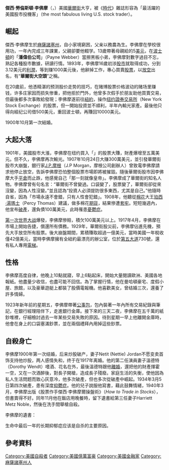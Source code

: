 {{noteTA
|T=zh-hant:傑西·李佛摩;zh-hans:杰西·利弗莫尔;
|1=zh-hant:李佛摩;zh-hans:利弗莫尔;
}}
{{Infobox person
| name        = 傑西·李佛摩
| birth_date  = {{birth date|1877|7|26}}
| birth_place = {{USA}} [[馬薩諸塞州|馬薩諸塞州]][[什魯斯伯里|什魯斯伯里]]
| death_date  = {{death date and age|1940|11|28|1877|7|26}}
| death_place = {{USA}} [[紐約州|紐約州]][[紐約|紐約]][[曼哈頓|曼哈頓]]
| death_cause = 自殺
| other_names = Boy Plunger<br>The Great Bear of Wall Street
| occupation  = Speculator
| spouse      = {{marriage|奈蒂·喬丹|1900|1917|end=divorced}}<br>{{marriage|Dorothea "Dorothy" Wendt|1918|1932|end=divorced}}<br>{{marriage|哈里特·梅茨·諾布爾|1933|1940}}
| children    = 保羅·李佛摩<br>小傑西·李佛摩
| notable_works = 《股票作手傑西·李佛摩爾操盤術》
}}
'''傑西·勞倫斯頓·李佛摩'''（{{lang-en|'''Jesse Lauriston Livermore'''}}，{{bd|1877年|7月26日|1940年|11月28日|catIdx=L}}）美國[[華爾街|華爾街]]大亨，被《[[時代_(雜誌)|時代]]》雜誌形容為「最活躍的美國股市投機客」（the most fabulous living U.S. stock trader）。

==崛起==
傑西·李佛摩生於[[麻薩諸塞州|麻薩諸塞州]]，自小家境窮困，父亲以務農為生。李佛摩在學校很用功，一年內完成三年課業，父親卻要他輟学。13歲帶著母親給的5[[美元|美元]]，在[[波士頓|波士頓]]的「'''潘偉伯公司'''」（Payne Webber）當擦黑板小弟，李佛摩對數字過目不忘，熟記各種股市數據，研讀行情。1893年，李佛摩16歲初涉[[股市|股市]]就取得成功，分到3.12美元的[[利潤|利潤]]，等到赚1000美元後，他辭掉工作，專心買賣[[股票|股票]]，以[[放空|放空]]出名，有“'''華爾街大空頭'''”之稱。

在20歲前，他憑精湛的预测股价走势的技巧，在赌博股票价格波动的赌场里赚钱，许多庄家因而损失惨重，把他拒於門外，他曾多次假手於朋友助他買賣交易，但最後都多次事敗給發現；李佛摩遂前往[[紐約|紐約]]，操作[[纽约證券交易所|纽约證券交易所]]（New York Stock Exchange）的股票，但一開始投資並不順利，半年內輸光家產。最後他只得向經纪公司借500美元，重回波士頓，再賺回10000美元。

1900年10月第一次結婚。

==大起大落==
1901年，美國股市大漲，李佛摩在纽约買入「{{link-en|北太平洋公司|Northern Pacific Railway}}」的股票大賺，財產爆增至五萬美元。但不久，李佛摩再次輸光。1907年10月24日大赚300萬美元，並引發華爾街股市大崩盤，銀行家[[约翰·皮尔庞特·摩根|J.P.摩根]]（J.P Morgan，摩根公司創辦人）曾致電李佛摩請求他停止放空，告訴李佛摩恐怕整個股票市場即將被摧毀。隨後華爾街股市因李佛摩大手[[平倉|平倉]]而止跌，他感覺自己「那一刻就像皇帝」。李佛摩成了華爾街的知名人物。李佛摩曾有句名言：“華爾街不曾變過。口袋變了，股票變了，華爾街卻從來沒變，因為人性沒變。”並且認為“投資人必須提防很多東西，尤其是自己。”他隨時自省，因為「市場永遠不會錯，只有人性會犯錯」。1908年，他聽從[[棉花|棉花]]大王[[珀西·湯瑪士|珀西·湯瑪士]]（Percy Thomas）建議，做多棉花[[期貨|期貨]]，結果慘遭[[套牢|套牢]]。短短幾週內，他宣布[[破產|破產]]，還負債100萬美元，此時罹患[[憂鬱症|憂鬱症]]。

[[第一次世界大战|第一次世界大战]]爆發，李佛摩慘賠，積欠100萬美元以上。1917年4月，李佛摩在市場上開始告捷，償還所有債務。1929年，華爾街股災前，李佛摩佔進先機，預先大手放空所有股票。後大崩盤期間，累積賺取超過一億美元，當時美國一年稅收僅42億美元，當時李佛摩擁有全紐約最漂亮的辦公室，位於[[第五大道|第五大道]]730號，還有私人專用[[電梯|電梯]]。

==性格==
李佛摩高度自律，他晚上10點就寢，早上6點起床，開始大量閱讀歐洲、美國各地報紙。他盡量少收信，也盡可能不回信。為了掌握行情，他在曼哈頓豪宅、度假小屋、旅館，以及豪華遊艇上都裝了股價電報機。他喜歡美女，曾结婚三次，還養了許多情婦。

1923年新年前的星期五，李佛摩帶著[[公事包|公事包]]，包內裝著一年內所有交易紀錄與筆記，在銀行經理陪伴下，走進銀行金庫。接下來的三天二夜，李佛摩在五千萬的紙鈔堆裡，仔細檢討過去一年某些交易失敗的原因。待到星期一早上他離開金庫時，他會在身上的口袋塞滿鈔票，並在兩個禮拜內用掉這些鈔票。

==自殺身亡==
李佛摩1900年第一次结婚，后来炒股破产，妻子Netit (Nettie) Jordan不愿变卖首饰支持他炒股，两人感情失和，终于在1917年离婚。他的第二任演員妻子溫德特（Dorothy Wendt）嗜酒、花名在外，最後溫德特跟他[[離婚|離婚]]，還把他的財產揮霍一空，又在一次酒醉後，對長子開槍，造成長子殘廢。家庭生活的失衡，使他因為私人生活問题而致心灰意冷，他多次破產，但也多次從破產中崛起。1934年3月5日第四次破產，患有深度[[抑鬱症|抑鬱症]]。他的兒子說服他寫書，藉此鼓舞情緒，1940年3月，李佛摩出版《股票作手傑西·李佛摩爾操盤術》（''How to Trade in Stocks''），但書賣得不好。同年11月他在飯店用晚餐時，留下遺書給第三任妻子Harriett Metz Noble，然後在洗手間舉槍自殺。

李佛摩的遺書：
{{cquote|Cant help it. Things have been bad with me. I am tired of fighting. Cant carry on any longer. This is the only way out. I am unworthy of your love. I am a failure. I am truly sorry, but this is the only way out for me.<br>（忍受不了，所有事情對我來說都很差。我厭倦了抵抗，不能夠再堅持下去，這是唯一的出路！我不值得你去愛，我是個失敗者，我...真的很對不起，但這個方法是我唯一的出路。）}}

生命中最后一年的长期抑郁症应该是自杀的主要原因。

==參考資料==
{{reflist}}

{{Authority control}}

{{DEFAULTSORT:Livermore, Jesse Lauriston}}
[[Category:美國自殺者|Category:美國自殺者]]
[[Category:美國億萬富豪|Category:美國億萬富豪]]
[[Category:美國金融家|Category:美國金融家]]
[[Category:麻薩諸塞州人|Category:麻薩諸塞州人]]